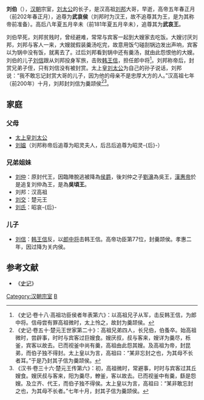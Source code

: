 '''刘伯'''（{{bd|？||？||catIdx=L劉}}），[[汉朝|汉朝]]宗室，[[刘太公|刘太公]]的长子，是汉高祖[[刘邦|刘邦]]大哥，早逝，高帝五年春正月（前202年春正月），追尊为'''武哀侯'''（刘邦时为汉王，故不追尊其为王，是为其称帝前准备）。高后八年夏五月辛未（前181年夏五月辛未），追尊其为'''武哀王'''。

刘伯早死，刘邦贫贱时，曾经避难，常常与宾客一起到大嫂家去吃饭。大嫂讨厌刘邦，刘邦与客人一来，大嫂就假装羹汤吃完，故意用饭勺碰刮锅边发出声响，宾客以为锅中没有饭，就离去了。过后刘邦看到锅中还有羹汤，就由此怨恨他的大嫂。刘伯的儿子[[刘信|刘信]]跟从刘邦投身军旅，击败[[韩王信|韩王信]]，担任郎中将<ref>《史记·卷十八·高祖功臣侯者年表第六》：以高祖兄子从军，击反韩王信，为郎中将。信母尝有罪高祖微时，太上怜之，故封为羹颉侯。</ref>。刘邦称帝后，封赏兄弟子侄，只有刘信没有被封赏。太上皇[[刘太公|刘太公]]为自己的孙子说话，刘邦说：“我不敢忘记封赏大哥的儿子，因为他的母亲不是忠厚大方的人。”汉高祖七年（前200年）十月，刘邦封刘信为羹颉侯<ref>《史记·卷五十·楚元王世家第二十》：高祖兄弟四人，长兄伯，伯蚤卒。始高祖微时，尝辟事，时时与宾客过巨嫂食。嫂厌叔，叔与客来，嫂详为羹尽，栎釜，宾客以故去。已而视釜中尚有羹，高祖由此怨其嫂。及高祖为帝，封昆弟，而伯子独不得封。太上皇以为言，高祖曰：“某非忘封之也，为其母不长者耳。”于是乃封其子信为羹颉侯。</ref><ref>《汉书·卷三十六·楚元王传第六》：初，高祖微时，常避事，时时与宾客过其丘嫂食。嫂厌叔与客来，阳为羹尽，轑釜，客以故去。已而视釜中有羹，繇是怨嫂。及立齐、代王，而伯子独不得侯。太上皇以为言，高祖曰：“某非敢忘封之也，为其母不长者。”七年十月，封其子信为羹颉侯。</ref>。

==家庭==
===父母===
*[[太上皇|太上皇]][[刘太公|刘太公]]
*[[刘媪|刘媪]]（刘邦称帝后追尊为昭灵夫人，后吕后追尊为昭灵-{后}-）

===兄弟姐妹===
*[[刘喜_(代王)|刘仲]]：原封代王，因臨陣脫逃被降為[[侯爵|侯爵]]，後刘仲之子[[劉濞|劉濞]]為吳王，[[漢惠帝|漢惠帝]]於是追复刘仲為王，是為'''吳頃王'''。
*刘邦：汉高祖
*[[刘交|刘交]]：楚元王
*[[昭哀后|刘氏]]：昭哀-{后}-

===儿子===
*[[刘信_(关内侯)|刘信]]：[[韩王信|韩王信]]反，以[[郎中将|郎中将]]击韩王信。高帝功臣第77位，封羹颉侯。孝惠二年，因过降为关内侯。

==参考文献==
*《[[史记|史记]]》
{{西汉诸侯王}}
{{漢朝人物小作品}}
[[Category:汉朝宗室|Category:汉朝宗室]]
[[Category:刘姓|B]]